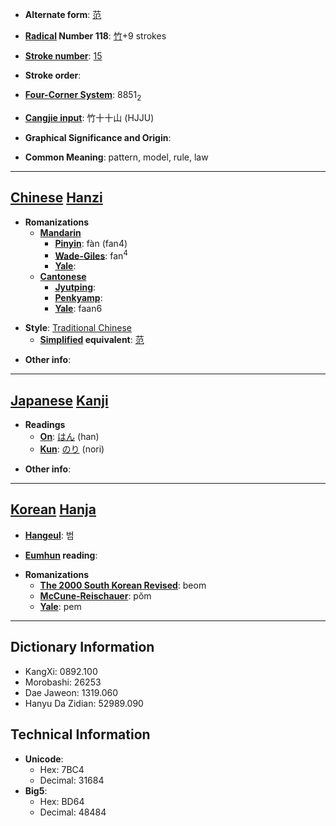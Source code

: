 * '''Alternate form''': [[范]]

* '''[[Wiktionary:Chinese radical index| Radical]] Number 118''': [[Wiktionary:Chinese radical index 竹|竹]]+9 strokes

* '''[[Wiktionary:Chinese total strokes index|Stroke number]]''': [[Wiktionary:Chinese total strokes index 15|15]]

* '''Stroke order''': 

* '''[[Wiktionary:Chinese four corner index|Four-Corner System]]''': 8851<sub>2</sub>

* '''[[Wiktionary:Chinese Cangjie index|Cangjie input]]''': 竹十十山 (HJJU)

* '''Graphical Significance and Origin''': 

* '''Common Meaning''': pattern, model, rule, law

----

== [[Chinese]] [[Hanzi]] ==

* '''Romanizations'''
** '''[[Mandarin]]'''
*** '''[[Pinyin]]''': fàn (fan4)
*** '''[[Wade-Giles]]''': fan<sup>4</sup>
*** '''[[Yale]]''': 
** '''[[Cantonese]]'''
*** '''[[Jyutping]]''':
*** '''[[Penkyamp]]''': 
*** '''[[Yale]]''': faan6

* '''Style''': [[Traditional Chinese]] 
** '''[[Simplified Chinese|Simplified]] equivalent''': [[范]]

* '''Other info''': 

----

== [[Japanese]] [[Kanji]] ==

* '''Readings'''
** '''[[On]]''': [[はん]] (han)
** '''[[Kun]]''': [[のり]] (nori)

* '''Other info''':  

----

== [[Korean]] [[Hanja]] ==

* '''[[Hangeul]]''': 범

* '''[[Eumhun]] reading''': 

* '''Romanizations'''
** '''[[The 2000 South Korean Revised Romanization|The 2000 South Korean Revised]]''': beom
** '''[[McCune-Reischauer]]''': pŏm
** '''[[Yale]]''': pem

----

== Dictionary Information ==

* KangXi: 0892.100
* Morobashi: 26253
* Dae Jaweon: 1319.060
* Hanyu Da Zidian: 52989.090

== Technical Information ==

* '''Unicode''':
** Hex: 7BC4
** Decimal: 31684
* '''Big5''':
** Hex: BD64
** Decimal: 48484